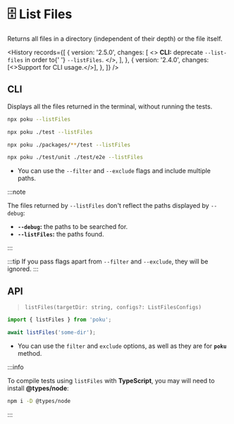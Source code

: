 
# 🗄️ List Files

Returns all files in a directory (independent of their depth) or the file itself.

<History
  records={[
    {
      version: '2.5.0',
      changes: [
        <>
          <strong>CLI:</strong> deprecate <code>--list-files</code> in order to{' '}
          <code>--listFiles</code>.
        </>,
      ],
    },
    {
      version: '2.4.0',
      changes: [<>Support for CLI usage.</>],
    },
  ]}
/>

## CLI

Displays all the files returned in the terminal, without running the tests.

```sh
npx poku --listFiles
```

```sh
npx poku ./test --listFiles
```

```sh
npx poku ./packages/**/test --listFiles
```

```sh
npx poku ./test/unit ./test/e2e --listFiles
```

- You can use the `--filter` and `--exclude` flags and include multiple paths.

:::note

The files returned by `--listFiles` don't reflect the paths displayed by `--debug`:

- **`--debug`:** the paths to be searched for.
- **`--listFiles`:** the paths found.

:::

:::tip
If you pass flags apart from `--filter` and `--exclude`, they will be ignored.
:::

## API

> `listFiles(targetDir: string, configs?: ListFilesConfigs)`

```ts
import { listFiles } from 'poku';

await listFiles('some-dir');
```

- You can use the `filter` and `exclude` options, as well as they are for **`poku`** method.

:::info

To compile tests using `listFiles` with **TypeScript**, you may will need to install **@types/node**:

```bash
npm i -D @types/node
```

:::
